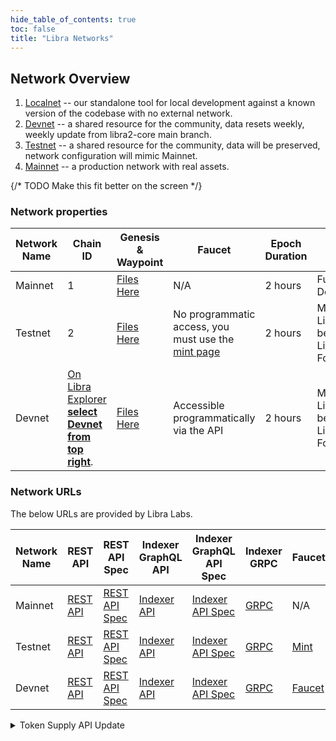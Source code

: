 ```yaml
---
hide_table_of_contents: true
toc: false
title: "Libra Networks"
---
```


## Network Overview

1. [Localnet](http://127.0.0.1:8080) -- our standalone tool for local development against a known version of the codebase with no external network.
2. [Devnet](https://api.devnet.libra2labs.com/v1/spec#/) -- a shared resource for the community, data resets weekly, weekly update from libra2-core main branch.
3. [Testnet](https://api.testnet.libra2labs.com/v1/spec#/) -- a shared resource for the community, data will be preserved, network configuration will mimic Mainnet.
4. [Mainnet](https://api.mainnet.libra2labs.com/v1/spec#/) -- a production network with real assets.

{/* TODO Make this fit better on the screen */}

### Network properties

| Network Name | Chain ID                                                                                              | Genesis & Waypoint                                                       | Faucet                                                                | Epoch Duration | Network Provider                                    | Release Cadence | Wipe Cadence |
| ------------ | ----------------------------------------------------------------------------------------------------- | ---------------------------------------------------------------------------- | --------------------------------------------------------------------- | -------------- | --------------------------------------------------- | --------------- | ------------ |
| Mainnet      | 1                                                                                                     | [Files Here](https://github.com/libra2org/libra2-networks/tree/main/mainnet) | N/A                                                                   | 2 hours        | Fully Decentralized                                 | Monthly, varies | Never        |
| Testnet      | 2                                                                                                     | [Files Here](https://github.com/libra2org/libra2-networks/tree/main/testnet) | No programmatic access, you must use the [mint page](/network/faucet) | 2 hours        | Managed by Libra Labs on behalf of Libra Foundation | Monthly, varies | Never        |
| Devnet       | [On Libra Explorer **select Devnet from top right**](https://explorer.libra2labs.com/?network=Devnet). | [Files Here](https://github.com/libra2org/libra2-networks/tree/main/devnet)  | Accessible programmatically via the API                               | 2 hours        | Managed by Libra Labs on behalf of Libra Foundation | Weekly          | On update    |

### Network URLs

The below URLs are provided by Libra Labs.

| Network Name | REST API                                         | REST API Spec                                                | Indexer GraphQL API                                         | Indexer GraphQL API Spec                                                                                          | Indexer GRPC                               | Faucet                                         | Current Token Supply API                                |
| ------------ | ------------------------------------------------ | ------------------------------------------------------------ | ----------------------------------------------------------- | ----------------------------------------------------------------------------------------------------------------- | ------------------------------------------ | ---------------------------------------------- | ------------------------------------------------------- |
| Mainnet      | [REST API](https://api.mainnet.libra2labs.com/v1) | [REST API Spec](https://api.mainnet.libra2labs.com/v1/spec#/) | [Indexer API](https://api.mainnet.libra2labs.com/v1/graphql) | [Indexer API Spec](https://cloud.hasura.io/public/graphiql?endpoint=https://api.mainnet.libra2labs.com/v1/graphql) | [GRPC](https://grpc.mainnet.libra2labs.com) | N/A                                            | [API](https://libra2-supply.dev.gcp.libra2dev.com/supply) |
| Testnet      | [REST API](https://api.testnet.libra2labs.com/v1) | [REST API Spec](https://api.testnet.libra2labs.com/v1/spec#/) | [Indexer API](https://api.testnet.libra2labs.com/v1/graphql) | [Indexer API Spec](https://cloud.hasura.io/public/graphiql?endpoint=https://api.testnet.libra2labs.com/v1/graphql) | [GRPC](https://grpc.testnet.libra2labs.com) | [Mint](/network/faucet)                        | N/A                                                     |
| Devnet       | [REST API](https://api.devnet.libra2labs.com/v1)  | [REST API Spec](https://api.devnet.libra2labs.com/v1/spec#/)  | [Indexer API](https://api.devnet.libra2labs.com/v1/graphql)  | [Indexer API Spec](https://cloud.hasura.io/public/graphiql?endpoint=https://api.devnet.libra2labs.com/v1/graphql)  | [GRPC](https://grpc.devnet.libra2labs.com)  | [Faucet](https://faucet.devnet.libra2labs.com/) | N/A                                                     |

<details>
  <summary>Token Supply API Update</summary>
  On December 12, 2024, the Libra Foundation updated its current token supply API. This updated version of the API more accurately reflects the current circulating supply of mainnet by updating the circulating supply number as of the beginning of the current monthly period. The previous version of the API reported the circulating supply as of the prior monthly period. There have been no changes to the network’s circulating supply schedule and the network’s circulating supply remains consistent with the original tokenomics as published [here](https://libra2foundation.org/currents/libra2-tokenomics-overview).
</details>
